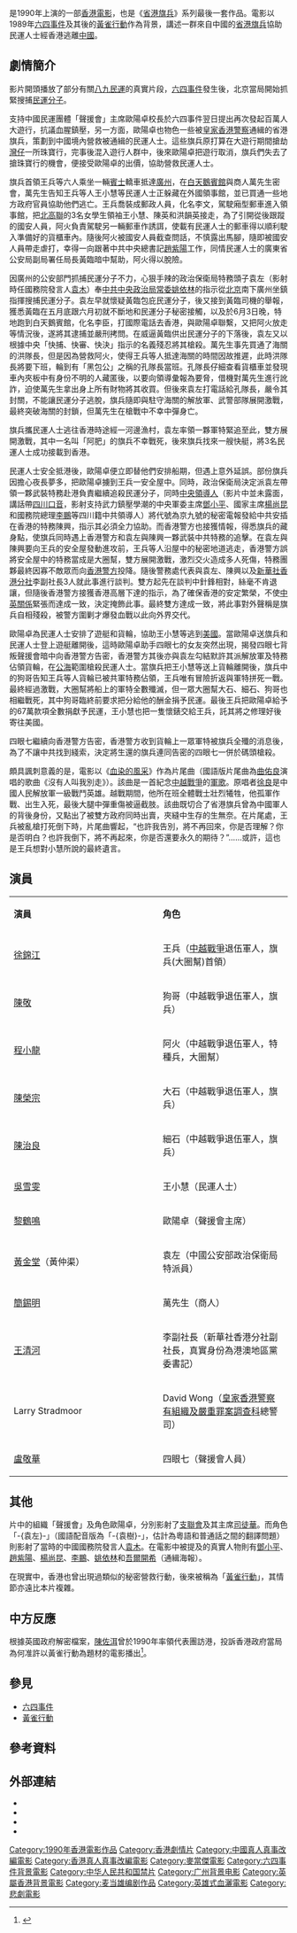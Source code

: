 {{NoteTA
|1=zh:袁左;zh-hant:袁左;zh-hans:袁樹;zh-cn:袁樹;zh-tw:袁樹;zh-hk:袁左;zh-sg:袁樹;zh-mo:袁左;
}}
{{Infobox Film
| name = 省港旗兵4：地下通道
| original_name = ''{{lang|en|Underground Express}}''
| cn_name = 
| hk_name = 
| tw_name = 
| image = Underground Express.jpg
| caption = 
| director = [[麥當傑|麥當傑]]
| producer = [[蕭若元|蕭若元]]
| writer = [[麥當雄|麥當雄]]、[[蕭若元|蕭若元]]
| production_supervisor = [[黎安兒|黎安兒]]
| starring = [[徐錦江|徐錦江]]<br />[[陳敬|陳敬]]<br />[[程小龍|程小龍]]<br />[[陳治良|陳治良]]<br />[[簡錫明|簡錫明]]<br />[[黃金堂|黃金堂]]<br />[[黎鶴鳴|黎鶴鳴]]<br />[[吳雪雯|吳雪雯]]<br />[[陳榮宗|陳榮宗]]<br />[[鄧淑儀|鄧淑儀]]<br />[[林雯|林 雯]]
| music = [[陳永良|陳永良]]
| cinematography = [[朱國輝|朱國輝]]
| editing = [[潘雄|潘 雄]]
| production_company = [[新香港電影城公司|新香港電影城公司]]
| distributor = [[嘉禾(香港)有限公司|嘉禾(香港)有限公司]]
| released = {{BHKG}}：{{film date|1990|7|20}}
| runtime = 105分鐘
| country = {{英屬香港電影}}
| endtheme = 〈[[血染的風采|血染的風采]]〉
| language = [[粵語|粵語]]、[[台灣國語|台灣國語]]
| budget = 
| preceded_by = [[省港旗兵3|省港旗兵3]]
| followed_by = 
| amg_id = 
| imdb_id = tt0103162
| sec-title = 地下通道
}}

{{engname|《省港旗兵4：地下通道》|'''Underground Express'''}}是1990年上演的一部[[香港電影|香港電影]]，也是《[[省港旗兵|省港旗兵]]》系列最後一套作品。電影以1989年[[六四事件|六四事件]]及其後的[[黃雀行動|黃雀行動]]作為背景，講述一群來自中國的[[省港旗兵|省港旗兵]]協助民運人士經香港逃離[[中國|中國]]。

==劇情簡介==
影片開頭播放了部分有關[[八九民運|八九民運]]的真實片段，[[六四事件|六四事件]]發生後，北京當局開始抓緊搜捕[[民運人士|民運分子]]。

支持中國民運團體「聲援會」主席歐陽卓校長於六四事件翌日提出再次發起百萬人大遊行，抗議血腥鎮壓，另一方面，歐陽卓也物色一些被[[皇家香港警察|皇家香港警察]]通緝的省港旗兵，策劃到中國境內營救被通緝的民運人士。這些旗兵原打算在大遊行期間搶劫[[灣仔|灣仔]]一所珠寶行，完事後混入遊行人群中，後來歐陽卓把遊行取消，旗兵們失去了搶珠寶行的機會，便接受歐陽卓的出價，協助營救民運人士。

旗兵首領王兵等六人乘坐一輛[[梅賽德斯-賓士|賓士]]轎車抵達[[廣州|廣州]]，在[[白天鵝賓館|白天鵝賓館]]與商人萬先生密會，萬先生告知王兵等人王小慧等民運人士正躲藏在外國領事館，並已買通一些地方政府官員協助他們逃亡。王兵喬裝成郵政人員，化名李文，駕駛廂型郵車進入領事館，把[[北高聯|北高聯]]的3名女學生領袖王小慧、陳英和洪韻英接走，為了引開從後跟蹤的國安人員，阿火負責駕駛另一輛郵車作誘誀，使載有民運人士的郵車得以順利駛入準備好的貨櫃車內。隨後阿火被國安人員截查問話，不慎露出馬腳，隨即被國安人員帶走虐打，幸得一向跟著中共中央總書記[[趙紫陽|趙紫陽]]工作，同情民運人士的廣東省公安局副局署任局長黃臨暗中幫助，阿火得以脫險。

因廣州的公安部門抓捕民運分子不力，心狠手辣的政治保衛局特務頭子袁左（影射時任國務院發言人[[袁木|袁木]]）奉[[中共中央政治局常委|中共中央政治局常委]][[姚依林|姚依林]]的指示從[[北京|北京]]南下廣州坐鎮指揮搜捕民運分子。袁左早就懷疑黃臨包庇民運分子，後又接到黃臨司機的舉報，獲悉黃臨在五月底跟六月初就不斷地和民運分子秘密接觸，以及於6月3日晚，特地跑到白天鵝賓館，化名李臣，打國際電話去香港，與歐陽卓聯繫，又把阿火放走等情況後，遂將其逮捕並嚴刑拷問。在威逼黃臨供出民運分子的下落後，袁左又以根據中央「快捕、快審、快決」指示的名義殘忍將其槍殺。萬先生事先買通了海關的洪隊長，但是因為營救阿火，使得王兵等人抵達海關的時間因故推遲，此時洪隊長將要下班，輪到有「黑包公」之稱的孔隊長當班。孔隊長仔細查看貨櫃車並發現車內夾板中有身份不明的人藏匿後，以要向領導彙報為要脅，借機對萬先生進行訛詐，迫使萬先生拿出身上所有財物將其收買。但後來袁左打電話給孔隊長，嚴令其封關，不能讓民運分子逃脫，旗兵隨即與駐守海關的解放軍、武警部隊展開激戰，最終突破海關的封鎖，但萬先生在槍戰中不幸中彈身亡。

旗兵攜民運人士逃往香港時途經一河邊漁村，袁左率領一夥軍特緊追至此，雙方展開激戰，其中一名叫「阿肥」的旗兵不幸戰死，後來旗兵找來一艘快艇，將3名民運人士成功接載到香港。

民運人士安全抵港後，歐陽卓便立即替他們安排船期，但遇上意外延誤。部份旗兵因擔心夜長夢多，把歐陽卓擄到王兵一安全屋中。同時，政治保衛局決定派袁左帶領一夥武裝特務赴港負責繼續追殺民運分子，同時[[黨和國家領導人|中央領導人]]（影片中並未露面，講話帶[[四川口音|四川口音]]，影射支持武力鎮壓學潮的中央軍委主席[[鄧小平|鄧小平]]、國家主席[[楊尚昆|楊尚昆]]和國務院總理[[李鵬|李鵬]]等四川籍中共領導人）將代號為京九號的秘密電報發給中共安插在香港的特務陳興，指示其必須全力協助。而香港警方也接獲情報，得悉旗兵的藏身點，使旗兵同時遇上香港警方和袁左與陳興一夥武裝中共特務的追擊。在袁左與陳興要向王兵的安全屋發動進攻前，王兵等人沿屋中的秘密地道逃走，香港警方誤將安全屋中的特務當成是大圈幫，雙方展開激戰，激烈交火造成多人死傷，特務團夥最終因寡不敵眾而向[[香港警方|香港警方]]投降。隨後警務處代表與袁左、陳興以及[[新華社香港分社|新華社香港分社]]李副社長3人就此事進行談判。雙方起先在談判中針鋒相對，絲毫不肯退讓，但隨後香港警方接獲香港高層下達的指示，為了確保香港的安定繁榮，不使[[中英關係|中英關係]]緊張而達成一致，決定掩飾此事。最終雙方達成一致，將此事對外聲稱是旗兵自相殘殺，被警方圍剿才爆發血戰以此向外界交代。

歐陽卓為民運人士安排了遊艇和貨輪，協助王小慧等逃到[[美國|美國]]。當歐陽卓送旗兵和民運人士登上遊艇離開後，這時歐陽卓助手四眼七的女友突然出現，揭發四眼七背叛聲援會暗中向香港警方告密，香港警方其後亦與袁左勾結默許其派解放軍及特務佔領貨輪，在[[公海|公海]]範圍槍殺民運人士。當旗兵把王小慧等送上貨輪離開後，旗兵中的狗哥告知王兵等人貨輪已被共軍特務佔領，王兵唯有冒險折返與軍特拼死一戰。最終經過激戰，大圈幫將船上的軍特全數殲滅，但一眾大圈幫大石、細石、狗哥也相繼戰死，其中狗哥臨終前要求把分給他的酬金捐予民運。最後王兵把歐陽卓給予的67萬款項全數捐獻予民運，王小慧也把一隻懷錶交給王兵，託其將之修理好後寄往美國。

四眼七繼續向香港警方告密，香港警方收到貨輪上一眾軍特被旗兵全殲的消息後，為了不讓中共找到綫索，決定將生還的旗兵連同告密的四眼七一併於碼頭槍殺。

頗具諷刺意義的是，電影以《[[血染的風采|血染的風采]]》作為片尾曲（國語版片尾曲為[[曲佑良|曲佑良]]演唱的歌曲《沒有人叫我別走》）。該曲是一首紀念[[中越戰爭|中越戰爭]]的[[軍歌|軍歌]]。原唱者[[徐良_(軍人)|徐良]]是中國人民解放軍一級戰鬥英雄。越戰期間，他所在班全體戰士壯烈犧牲，他孤軍作戰、出生入死，最後大腿中彈重傷被逼截肢。該曲既切合了省港旗兵曾為中國軍人的背後身份，又點出了被雙方政府同時出賣，夾縫中生存的生無奈。在片尾處，王兵被亂槍打死倒下時，片尾曲響起，“也許我告別，將不再回來，你是否理解？你是否明白？也許我倒下，將不再起來，你是否還要永久的期待？”……或許，這也是王兵想對小慧所說的最終遺言。

==演員==
{|class="wikitable" width="57%"
|- style="background:cornflowerblue; color:white" align=center
|style="width:1%"|'''演員'''||style="width:1%"|'''角色'''
|-
|[[徐錦江|徐錦江]]
|王兵（[[中越戰爭|中越戰爭]]退伍軍人，旗兵(大圈幫)首領）
|-
|[[陳　敬|陳敬]]
|狗哥（中越戰爭退伍軍人，旗兵）
|-
|[[程小龍|程小龍]]
|阿火（中越戰爭退伍軍人，特種兵，大圈幫）
|-
|[[陳榮宗|陳榮宗]]
|大石（中越戰爭退伍軍人，旗兵）
|-
|[[陳治良|陳治良]]
|細石（中越戰爭退伍軍人，旗兵）
|-
|[[吳雪雯|吳雪雯]]
|王小慧（民運人士）
|-
|[[黎鶴鳴|黎鶴鳴]]
|歐陽卓（聲援會主席）
|-
|[[黃金堂|黃金堂]]（黃仲渠）
|袁左（中國公安部政治保衛局特派員）
|-
|[[簡錫明|簡錫明]]
|萬先生（商人）
|-
|[[王清河|王清河]]
|李副社長（新華社香港分社副社長，真實身份為港澳地區黨委書記）
|-
|Larry Stradmoor
|David Wong（[[皇家香港警察|皇家香港警察]][[有組織及嚴重罪案調查科|有組織及嚴重罪案調查科]]總警司）
|-
|[[盧敬華|盧敬華]]
|四眼七（聲援會人員）
|}

==其他==
片中的組織「聲援會」及角色歐陽卓，分別影射了[[香港市民支援愛國民主運動聯合會|支聯會]]及其主席[[司徒華|司徒華]]。而角色「-{袁左}-」（國語配音版為「-{袁樹}-」，估計為粵語和普通話之間的翻譯問題）則影射了當時的中國國務院發言人[[袁木|袁木]]。在電影中被提及的真實人物則有[[鄧小平|鄧小平]]、[[趙紫陽|趙紫陽]]、[[楊尚昆|楊尚昆]]、[[李鵬|李鵬]]、[[姚依林|姚依林]]和[[吾爾開希|吾爾開希]]（通緝海報）。

在現實中，香港也曾出現過類似的秘密營救行動，後來被稱為「[[黃雀行動|黃雀行動]]」，其情節亦遠比本片複雜。

==中方反應==
根據英國政府解密檔案，[[陳佐洱|陳佐洱]]曾於1990年率領代表團訪港，投訴香港政府當局為何准許以黃雀行動為題材的電影播出<ref>{{Cite web |url=https://www.youtube.com/watch?v=zWATJBSjfuw |title=【解密檔案】不滿《省港旗兵》講黃雀行動《表姐》觸動中共 |access-date=2019-06-11 |archive-date=2021-03-26 |archive-url=https://web.archive.org/web/20210326140944/https://www.youtube.com/watch?v=zWATJBSjfuw |dead-url=no }}</ref>。

==參見==
*[[六四事件|六四事件]]
*[[黃雀行動|黃雀行動]]

==參考資料==
{{Reflist}}

==外部連結==
*{{Amg movie|270702}}
*{{rotten-tomatoes|long_arm_of_the_law_iv}}
*{{hkmdb title|7259}}
*{{imdb title|0103162}}
{{省港旗兵系列}}
{{六四事件}}

[[Category:1990年香港電影作品|Category:1990年香港電影作品]]
[[Category:香港劇情片|Category:香港劇情片]]
[[Category:中國真人真事改編電影|Category:中國真人真事改編電影]]
[[Category:香港真人真事改編電影|Category:香港真人真事改編電影]]
[[Category:麥當傑電影|Category:麥當傑電影]]
[[Category:六四事件背景電影|Category:六四事件背景電影]]
[[Category:中华人民共和国禁片|Category:中华人民共和国禁片]]
[[Category:广州背景电影|Category:广州背景电影]]
[[Category:英屬香港背景電影|Category:英屬香港背景電影]]
[[Category:麦当雄编剧作品|Category:麦当雄编剧作品]]
[[Category:英雄式血灑電影|Category:英雄式血灑電影]]
[[Category:悲劇電影|Category:悲劇電影]]